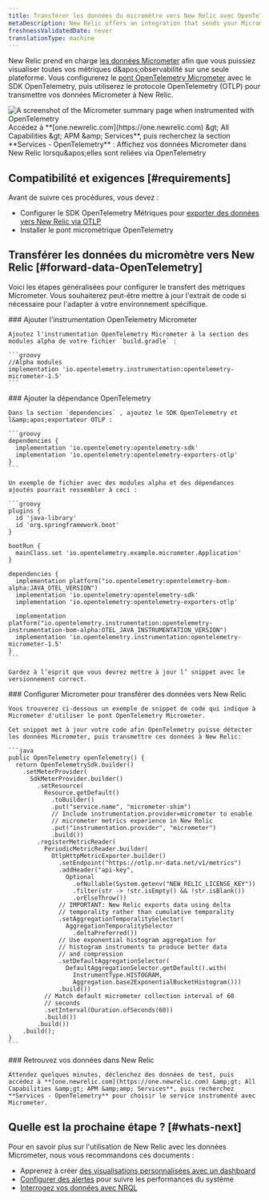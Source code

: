 ```yaml
---
title: Transférer les données du micromètre vers New Relic avec OpenTelemetry
metaDescription: New Relic offers an integration that sends your Micrometer telemetry data to your New Relic account.
freshnessValidatedDate: never
translationType: machine
---
```


New Relic prend en charge [les données Micrometer](https://micrometer.io/) afin que vous puissiez visualiser toutes vos métriques d&amp;apos;observabilité sur une seule plateforme. Vous configurerez le [pont OpenTelemetry Micrometer](https://github.com/open-telemetry/opentelemetry-java-instrumentation/tree/main/instrumentation/micrometer/micrometer-1.5/library) avec le SDK OpenTelemetry, puis utiliserez le protocole OpenTelemetry (OTLP) pour transmettre vos données Micrometer à New Relic.

<img title="Micrometer bridged with OpenTelemetry in New Relic" alt="A screenshot of the Micrometer summary page when instrumented with OpenTelemetry" src="/images/opentelemetry_screenshot-full_micrometer-with-otel.webp" />

<figcaption>
  Accédez à **[one.newrelic.com](https://one.newrelic.com) &amp;gt; All Capabilities &amp;gt; APM &amp;amp; Services**, puis recherchez la section **Services - OpenTelemetry** : Affichez vos données Micrometer dans New Relic lorsqu&amp;apos;elles sont reliées via OpenTelemetry
</figcaption>

## Compatibilité et exigences [#requirements]

Avant de suivre ces procédures, vous devez :

* Configurer le SDK OpenTelemetry Métriques pour [exporter des données vers New Relic via OTLP](/docs/more-integrations/open-source-telemetry-integrations/opentelemetry/opentelemetry-introduction/#how-it-works)
* Installer le pont micrométrique OpenTelemetry

## Transférer les données du micromètre vers New Relic [#forward-data-OpenTelemetry]

Voici les étapes généralisées pour configurer le transfert des métriques Micrometer. Vous souhaiterez peut-être mettre à jour l'extrait de code si nécessaire pour l'adapter à votre environnement spécifique.

<Steps>
  <Step>
    ### Ajouter l'instrumentation OpenTelemetry Micrometer

    Ajoutez l'instrumentation OpenTelemetry Micrometer à la section des modules alpha de votre fichier `build.gradle` :

    ```groovy
    //Alpha modules
    implementation 'io.opentelemetry.instrumentation:opentelemetry-micrometer-1.5'
    ```
  </Step>

  <Step>
    ### Ajouter la dépendance OpenTelemetry

    Dans la section `dependencies` , ajoutez le SDK OpenTelemetry et l&amp;apos;exportateur OTLP :

    ```groovy
    dependencies {
      implementation 'io.opentelemetry:opentelemetry-sdk'
      implementation 'io.opentelemetry:opentelemetry-exporters-otlp'
    }
    ```

    Un exemple de fichier avec des modules alpha et des dépendances ajoutés pourrait ressembler à ceci :

    ```groovy
    plugins {
      id 'java-library'
      id 'org.springframework.boot'
    }

    bootRun {
      mainClass.set 'io.opentelemetry.example.micrometer.Application'
    }

    dependencies {
      implementation platform("io.opentelemetry:opentelemetry-bom-alpha:JAVA_OTEL_VERSION")
      implementation 'io.opentelemetry:opentelemetry-sdk'
      implementation 'io.opentelemetry:opentelemetry-exporters-otlp'

      implementation platform("io.opentelemetry.instrumentation:opentelemetry-instrumentation-bom-alpha:OTEL_JAVA_INSTRUMENTATION_VERSION")
      implementation 'io.opentelemetry.instrumentation:opentelemetry-micrometer-1.5'
    }
    ```

    Gardez à l’esprit que vous devrez mettre à jour l’ snippet avec le versionnement correct.
  </Step>

  <Step>
    ### Configurer Micrometer pour transférer des données vers New Relic

    Vous trouverez ci-dessous un exemple de snippet de code qui indique à Micrometer d'utiliser le pont OpenTelemetry Micrometer.

    Cet snippet met à jour votre code afin OpenTelemetry puisse détecter les données Micrometer, puis transmettre ces données à New Relic:

    ```java
    public OpenTelemetry openTelemetry() {
      return OpenTelemetrySdk.builder()
        .setMeterProvider(
          SdkMeterProvider.builder()
            .setResource(
              Resource.getDefault()
                .toBuilder()
                .put("service.name", "micrometer-shim")
                // Include instrumentation.provider=micrometer to enable
                // micrometer metrics experience in New Relic
                .put("instrumentation.provider", "micrometer")
                .build())
            .registerMetricReader(
              PeriodicMetricReader.builder(
                OtlpHttpMetricExporter.builder()
                  .setEndpoint("https://otlp.nr-data.net/v1/metrics")
                  .addHeader("api-key",
                    Optional
                      .ofNullable(System.getenv("NEW_RELIC_LICENSE_KEY"))
                      .filter(str -> !str.isEmpty() && !str.isBlank())
                      .orElseThrow())
                  // IMPORTANT: New Relic exports data using delta
                  // temporality rather than cumulative temporality
                  .setAggregationTemporalitySelector(
                    AggregationTemporalitySelector
                      .deltaPreferred())
                  // Use exponential histogram aggregation for
                  // histogram instruments to produce better data
                  // and compression
                  .setDefaultAggregationSelector(
                    DefaultAggregationSelector.getDefault().with(
                      InstrumentType.HISTOGRAM,
                      Aggregation.base2ExponentialBucketHistogram()))
                  .build())
              // Match default micrometer collection interval of 60
              // seconds
              .setInterval(Duration.ofSeconds(60))
              .build())
            .build())
        .build();
    }
    ```
  </Step>

  <Step>
    ### Retrouvez vos données dans New Relic

    Attendez quelques minutes, déclenchez des données de test, puis accédez à **[one.newrelic.com](https://one.newrelic.com) &amp;gt; All Capabilities &amp;gt; APM &amp;amp; Services**, puis recherchez **Services - OpenTelemetry** pour choisir le service instrumenté avec Micrometer.
  </Step>
</Steps>

## Quelle est la prochaine étape ? [#whats-next]

Pour en savoir plus sur l'utilisation de New Relic avec les données Micrometer, nous vous recommandons ces documents :

* Apprenez à créer [des visualisations personnalisées avec un dashboard](/docs/query-your-data/explore-query-data/dashboards/introduction-dashboards)
* [Configurer des alertes](/docs/tutorial-create-alerts/create-an-alert) pour suivre les performances du système
* [Interrogez vos données avec NRQL](/docs/nrql/get-started/introduction-nrql-how-nrql-works)